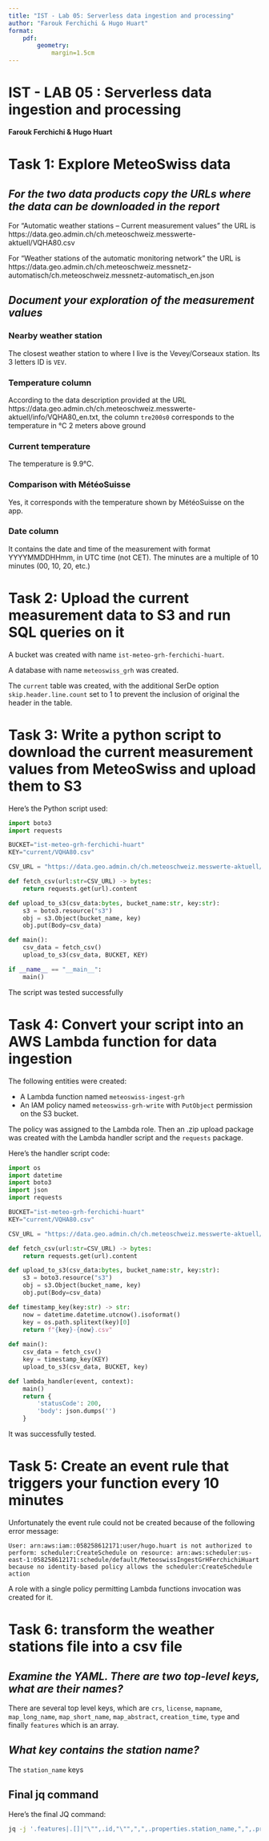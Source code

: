 ```yaml
---
title: "IST - Lab 05: Serverless data ingestion and processing"
author: "Farouk Ferchichi & Hugo Huart"
format:
    pdf:
        geometry:
            margin=1.5cm
---
```


# IST - LAB 05 : Serverless data ingestion and processing

**Farouk Ferchichi & Hugo Huart**

# Task 1: Explore MeteoSwiss data

## _For the two data products copy the URLs where the data can be downloaded in the report_

For "Automatic weather stations – Current measurement values" the URL is 
https://data.geo.admin.ch/ch.meteoschweiz.messwerte-aktuell/VQHA80.csv

For "Weather stations of the automatic monitoring network" the URL is
https://data.geo.admin.ch/ch.meteoschweiz.messnetz-automatisch/ch.meteoschweiz.messnetz-automatisch_en.json

## _Document your exploration of the measurement values_

### Nearby weather station

The closest weather station to where I live is the Vevey/Corseaux station. Its 3 letters ID is `VEV`.

### Temperature column

According to the data description provided at the URL https://data.geo.admin.ch/ch.meteoschweiz.messwerte-aktuell/info/VQHA80_en.txt,
the column `tre200s0` corresponds to the temperature in °C 2 meters above ground

### Current temperature

The temperature is 9.9°C.

### Comparison with MétéoSuisse

Yes, it corresponds with the temperature shown by MétéoSuisse on the app.

### Date column

It contains the date and time of the measurement with format YYYYMMDDHHmm, in UTC time (not CET).
The minutes are a multiple of 10 minutes (00, 10, 20, etc.)

# Task 2: Upload the current measurement data to S3 and run SQL queries on it

A bucket was created with name `ist-meteo-grh-ferchichi-huart`.

A database with name `meteoswiss_grh` was created.

The `current` table was created, with the additional SerDe option `skip.header.line.count` set to 1 to prevent
the inclusion of original the header in the table.

# Task 3: Write a python script to download the current measurement values from MeteoSwiss and upload them to S3

Here's the Python script used:

```python
import boto3
import requests

BUCKET="ist-meteo-grh-ferchichi-huart"
KEY="current/VQHA80.csv"

CSV_URL = "https://data.geo.admin.ch/ch.meteoschweiz.messwerte-aktuell/VQHA80.csv"

def fetch_csv(url:str=CSV_URL) -> bytes:
    return requests.get(url).content

def upload_to_s3(csv_data:bytes, bucket_name:str, key:str):
    s3 = boto3.resource("s3")
    obj = s3.Object(bucket_name, key)
    obj.put(Body=csv_data)

def main():
    csv_data = fetch_csv()
    upload_to_s3(csv_data, BUCKET, KEY)

if __name__ == "__main__":
    main()
```

The script was tested successfully

# Task 4: Convert your script into an AWS Lambda function for data ingestion

The following entities were created:

* A Lambda function named `meteoswiss-ingest-grh`
* An IAM policy named `meteoswiss-grh-write` with `PutObject` permission on the S3 bucket.

The policy was assigned to the Lambda role. Then an .zip upload package was created with the Lambda handler script and the `requests` package.

Here's the handler script code:

```python
import os
import datetime
import boto3
import json
import requests

BUCKET="ist-meteo-grh-ferchichi-huart"
KEY="current/VQHA80.csv"

CSV_URL = "https://data.geo.admin.ch/ch.meteoschweiz.messwerte-aktuell/VQHA80.csv"

def fetch_csv(url:str=CSV_URL) -> bytes:
    return requests.get(url).content

def upload_to_s3(csv_data:bytes, bucket_name:str, key:str):
    s3 = boto3.resource("s3")
    obj = s3.Object(bucket_name, key)
    obj.put(Body=csv_data)

def timestamp_key(key:str) -> str:
    now = datetime.datetime.utcnow().isoformat()
    key = os.path.splitext(key)[0]
    return f"{key}-{now}.csv"
    
def main():
    csv_data = fetch_csv()
    key = timestamp_key(KEY)
    upload_to_s3(csv_data, BUCKET, key)

def lambda_handler(event, context):
    main()
    return {
        'statusCode': 200,
        'body': json.dumps('')
    }
```

It was successfully tested.

# Task 5: Create an event rule that triggers your function every 10 minutes

Unfortunately the event rule could not be created because of the following error message:

```
User: arn:aws:iam::058258612171:user/hugo.huart is not authorized to perform: scheduler:CreateSchedule on resource: arn:aws:scheduler:us-east-1:058258612171:schedule/default/MeteoswissIngestGrHFerchichiHuart because no identity-based policy allows the scheduler:CreateSchedule action
```

A role with a single policy permitting Lambda functions invocation was created for it.

# Task 6: transform the weather stations file into a csv file

## _Examine the YAML. There are two top-level keys, what are their names?_

There are several top level keys, which are `crs`, `license`, `mapname`, `map_long_name`, `map_short_name`, `map_abstract`, `creation_time`,
`type` and finally `features` which is an array.

## _What key contains the station name?_

The `station_name` keys

## Final jq command

Here's the final JQ command:

```bash
jq -j '.features|.[]|"\"",.id,"\"",",",.properties.station_name,",",.properties.altitude,",",.geometry.coordinates[0],",",.geometry.coordinates[1],"\n"'
```

